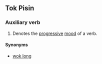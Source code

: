 ==Tok Pisin==
===Auxiliary verb===

#Denotes the [[progressive]] [[mood]] of a verb.

====Synonyms====
*[[wok long]]